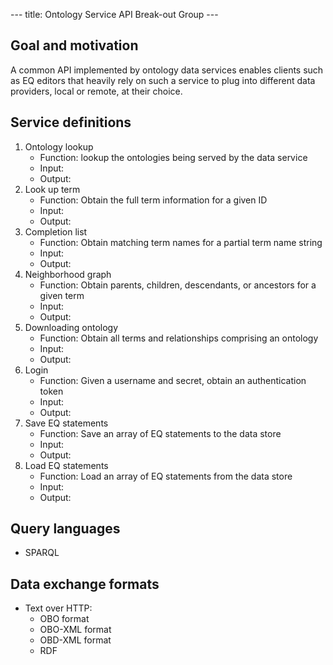 ---
title: Ontology Service API Break-out Group
---

==Goal and motivation==

A common API implemented by ontology data services enables clients such as EQ editors that heavily rely on such a service to plug into different data providers, local or remote, at their choice.

==Service definitions==

# Ontology lookup
#* Function: lookup the ontologies being served by the data service
#* Input:
#* Output:
# Look up term 
#* Function: Obtain the full term information for a given ID
#* Input:
#* Output:
# Completion list
#* Function: Obtain matching term names for a partial term name string
#* Input:
#* Output:
# Neighborhood graph
#* Function: Obtain parents, children, descendants, or ancestors for a given term
#* Input:
#* Output:
# Downloading ontology
#* Function: Obtain all terms and relationships comprising an ontology
#* Input:
#* Output:
# Login
#* Function: Given a username and secret, obtain an authentication token
#* Input:
#* Output:
# Save EQ statements
#* Function: Save an array of EQ statements to the data store
#* Input:
#* Output:
# Load EQ statements
#* Function: Load an array of EQ statements from the data store
#* Input:
#* Output:

==Query languages==

* SPARQL

==Data exchange formats==

* Text over HTTP:
** OBO format
** OBO-XML format
** OBD-XML format
** RDF